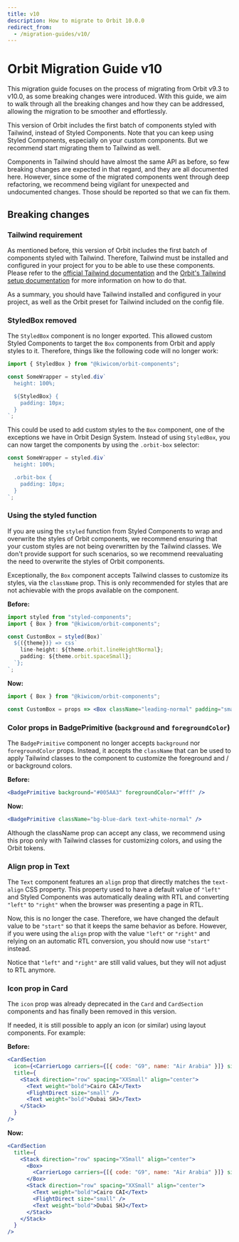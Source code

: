 ```yaml
---
title: v10
description: How to migrate to Orbit 10.0.0
redirect_from:
  - /migration-guides/v10/
---
```


# Orbit Migration Guide v10

This migration guide focuses on the process of migrating from Orbit v9.3 to v10.0, as some breaking changes were introduced.
With this guide, we aim to walk through all the breaking changes and how they can be addressed, allowing the migration to be smoother and effortlessly.

This version of Orbit includes the first batch of components styled with Tailwind, instead of Styled Components. Note that you can keep using Styled Components, especially on your custom components. But we recommend start migrating them to Tailwind as well.

Components in Tailwind should have almost the same API as before, so few breaking changes are expected in that regard, and they are all documented here. However, since some of the migrated components went through deep refactoring, we recommend being vigilant for unexpected and undocumented changes. Those should be reported so that we can fix them.

## Breaking changes

### Tailwind requirement

As mentioned before, this version of Orbit includes the first batch of components styled with Tailwind. Therefore, Tailwind must be installed and configured in your project for you to be able to use these components.
Please refer to the [official Tailwind documentation](https://tailwindcss.com/docs/installation) and the [Orbit's Tailwind setup documentation](/foundation/tailwind/installation) for more information on how to do that.

As a summary, you should have Tailwind installed and configured in your project, as well as the Orbit preset for Tailwind included on the config file.

### StyledBox removed

The `StyledBox` component is no longer exported. This allowed custom Styled Components to target the `Box` components from Orbit and apply styles to it. Therefore, things like the following code will no longer work:

```jsx
import { StyledBox } from "@kiwicom/orbit-components";

const SomeWrapper = styled.div`
  height: 100%;

  ${StyledBox} {
    padding: 10px;
  }
`;
```

This could be used to add custom styles to the `Box` component, one of the exceptions we have in Orbit Design System.
Instead of using `StyledBox`, you can now target the components by using the `.orbit-box` selector:

```jsx
const SomeWrapper = styled.div`
  height: 100%;

  .orbit-box {
    padding: 10px;
  }
`;
```

### Using the styled function

If you are using the `styled` function from Styled Components to wrap and overwrite the styles of Orbit components, we recommend ensuring that your custom styles are not being overwritten by the Tailwind classes. We don't provide support for such scenarios, so we recommend reevaluating the need to overwrite the styles of Orbit components.

Exceptionally, the `Box` component accepts Tailwind classes to customize its styles, via the `className` prop. This is only recommended for styles that are not achievable with the props available on the component.

**Before:**

```jsx
import styled from "styled-components";
import { Box } from "@kiwicom/orbit-components";

const CustomBox = styled(Box)`
  ${({theme})} => css`
    line-height: ${theme.orbit.lineHeightNormal};
    padding: ${theme.orbit.spaceSmall};
  `};
`;
```

**Now:**

```jsx
import { Box } from "@kiwicom/orbit-components";

const CustomBox = props => <Box className="leading-normal" padding="small" {...props} />;
```

### Color props in BadgePrimitive (`background` and `foregroundColor`)

The `BadgePrimitive` component no longer accepts `background` nor `foregroundColor` props. Instead, it accepts the `className` that can be used to apply Tailwind classes to the component to customize the foreground and / or background colors.

**Before:**

```jsx
<BadgePrimitive background="#005AA3" foregroundColor="#fff" />
```

**Now:**

```jsx
<BadgePrimitive className="bg-blue-dark text-white-normal" />
```

Although the className prop can accept any class, we recommend using this prop only with Tailwind classes for customizing colors, and using the Orbit tokens.

### Align prop in Text

The `Text` component features an `align` prop that directly matches the `text-align` CSS property. This property used to have a default value of `"left"` and Styled Components was automatically dealing with RTL and converting `"left"` to `"right"` when the browser was presenting a page in RTL.

Now, this is no longer the case. Therefore, we have changed the default value to be `"start"` so that it keeps the same behavior as before. However, if you were using the `align` prop with the value `"left"` or `"right"` and relying on an automatic RTL conversion, you should now use `"start"` instead.

Notice that `"left"` and `"right"` are still valid values, but they will not adjust to RTL anymore.

### Icon prop in Card

The `icon` prop was already deprecated in the `Card` and `CardSection` components and has finally been removed in this version.

If needed, it is still possible to apply an icon (or similar) using layout components. For example:

**Before:**

```jsx
<CardSection
  icon={<CarrierLogo carriers={[{ code: "G9", name: "Air Arabia" }]} size="large" />}
  title={
    <Stack direction="row" spacing="XXSmall" align="center">
      <Text weight="bold">Cairo CAI</Text>
      <FlightDirect size="small" />
      <Text weight="bold">Dubai SHJ</Text>
    </Stack>
  }
/>
```

**Now:**

```jsx
<CardSection
  title={
    <Stack direction="row" spacing="XSmall" align="center">
      <Box>
        <CarrierLogo carriers={[{ code: "G9", name: "Air Arabia" }]} size="large" />
      </Box>
      <Stack direction="row" spacing="XXSmall" align="center">
        <Text weight="bold">Cairo CAI</Text>
        <FlightDirect size="small" />
        <Text weight="bold">Dubai SHJ</Text>
      </Stack>
    </Stack>
  }
/>
```
